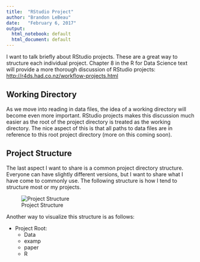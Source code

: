 ```yaml
---
title:  "RStudio Project"
author: "Brandon LeBeau"
date:   "February 6, 2017"
output:
  html_notebook: default
  html_document: default
---
```


I want to talk briefly about RStudio projects. These are a great way to structure each individual project. Chapter 8 in the R for Data Science text will provide a more thorough discussion of RStudio projects: <http://r4ds.had.co.nz/workflow-projects.html>

## Working Directory
As we move into reading in data files, the idea of a working directory will become even more important. RStudio projects makes this discussion much easier as the root of the project directory is treated as the working directory. The nice aspect of this is that all paths to data files are in reference to this root project directory (more on this coming soon).

## Project Structure
The last aspect I want to share is a common project directory structure. Everyone can have slightly different versions, but I want to share what I have come to commonly use. The following structure is how I tend to structure most or my projects.

![Project Structure](project_structure.png)

Another way to visualize this structure is as follows:

- Project Root:
    + Data
    + examp
    + paper
    + R
